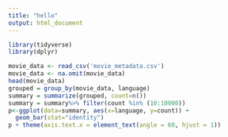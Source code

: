 ```yaml
---
title: "hello"
output: html_document
---
```



```r
library(tidyverse)
library(dplyr)
```

```r
movie_data <- read_csv('movie_metadata.csv')
movie_data <- na.omit(movie_data)
head(movie_data)
grouped = group_by(movie_data, language)
summary = summarize(grouped, count=n())
summary = summary%>% filter(count %in% (10:10000))
p<-ggplot(data=summary, aes(x=language, y=count)) +
  geom_bar(stat="identity")
p + theme(axis.text.x = element_text(angle = 60, hjust = 1))
```